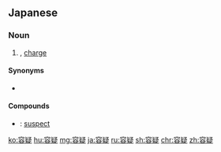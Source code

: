 ==Japanese==
{{ja-kanjitab|よう|ぎ|yomi=on}}

===Noun===
{{ja-noun|ようぎ}}

# {{l|en|suspicion|id=act of suspecting something or someone, especially of something wrong}}, [[charge]]

====Synonyms====
* {{ja-r|嫌疑|けんぎ}}

====Compounds====
* {{ja-r|容疑者|ようぎしゃ}}: [[suspect]]

[[ko:容疑]]
[[hu:容疑]]
[[mg:容疑]]
[[ja:容疑]]
[[ru:容疑]]
[[sh:容疑]]
[[chr:容疑]]
[[zh:容疑]]